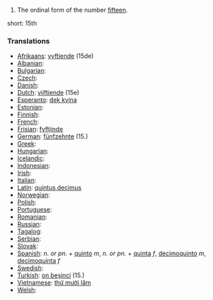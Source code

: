 # The ordinal form of the number [[fifteen]].

short: 15th

===Translations===

* [[Afrikaans]]: [[vyftiende]] (15de)
* [[Albanian]]: [[]]
* [[Bulgarian]]: [[]]
* [[Czech]]: [[]]
* [[Danish]]: [[]]
* [[Dutch]]: [[vijftiende]] (15e)
* [[Esperanto]]: [[dek kvina]]
* [[Estonian]]: [[]]
* [[Finnish]]: [[]]
* [[French]]: [[]]
* [[Frisian]]: [[fyftjinde]]
* [[German]]: [[fünfzehnte]] (15.)
* [[Greek]]: [[]]
* [[Hungarian]]: [[]]
* [[Icelandic]]: [[]]
* [[Indonesian]]: [[]]
* [[Irish]]: [[]]
* [[Italian]]: [[]]
* [[Latin]]: [[quintus decimus]]
* [[Norwegian]]: [[]]
* [[Polish]]: [[]]
* [[Portuguese]]: [[]]
* [[Romanian]]: [[]]
* [[Russian]]: [[]]
* [[Tagalog]]: [[]]
* [[Serbian]]: [[]]
* [[Slovak]]: [[]]
* [[Spanish]]: ''n. or pn.'' + [[quinto]] ''m'', ''n. or pn.'' + [[quinta]] ''f'', [[decimoquinto]] ''m'', [[decimoquinta]] ''f''
* [[Swedish]]: [[]]
* [[Turkish]]: [[on beşinci]] (15.)
* [[Vietnamese]]: [[thứ mười lăm]]
* [[Welsh]]: [[]]